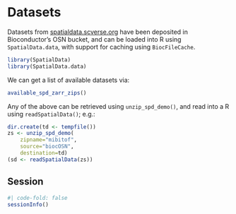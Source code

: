 # Datasets

Datasets from [spatialdata.scverse.org](https://spatialdata.scverse.org/en/latest/tutorials/notebooks/datasets/README.html) have been deposited in Bioconductor's OSN bucket, and can be loaded into R using `SpatialData.data`, with support for caching using `BiocFileCache`.

```r
library(SpatialData)
library(SpatialData.data)
```

We can get a list of available datasets via:

```r
available_spd_zarr_zips()
```

Any of the above can be retrieved using `unzip_spd_demo()`, and read into a R using `readSpatialData()`; e.g.:

```r
dir.create(td <- tempfile())
zs <- unzip_spd_demo(
    zipname="mibitof", 
    source="biocOSN",
    destination=td)
(sd <- readSpatialData(zs))
```

::: {.callout-note icon=false, collapse=true}
# Session {-}
```r
#| code-fold: false
sessionInfo()
```
:::